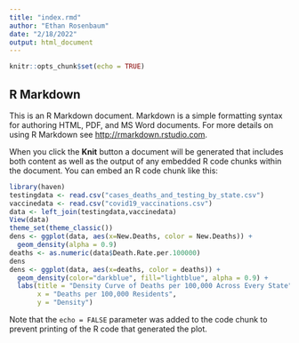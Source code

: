 ```yaml
---
title: "index.rmd"
author: "Ethan Rosenbaum"
date: "2/18/2022"
output: html_document
---
```


```r
knitr::opts_chunk$set(echo = TRUE)
```

## R Markdown

This is an R Markdown document. Markdown is a simple formatting syntax for authoring HTML, PDF, and MS Word documents. For more details on using R Markdown see <http://rmarkdown.rstudio.com>.

When you click the **Knit** button a document will be generated that includes both content as well as the output of any embedded R code chunks within the document. You can embed an R code chunk like this:

```r
library(haven)
testingdata <- read.csv("cases_deaths_and_testing_by_state.csv")
vaccinedata <- read.csv("covid19_vaccinations.csv")
data <- left_join(testingdata,vaccinedata)
View(data)
theme_set(theme_classic())
dens <- ggplot(data, aes(x=New.Deaths, color = New.Deaths)) +
  geom_density(alpha = 0.9)
deaths <- as.numeric(data$Death.Rate.per.100000)
dens
dens <- ggplot(data, aes(x=deaths, color = deaths)) +
  geom_density(color="darkblue", fill="lightblue", alpha = 0.9) +
  labs(title = "Density Curve of Deaths per 100,000 Across Every State",
       x = "Deaths per 100,000 Residents",
       y = "Density")
```

Note that the `echo = FALSE` parameter was added to the code chunk to prevent printing of the R code that generated the plot.
